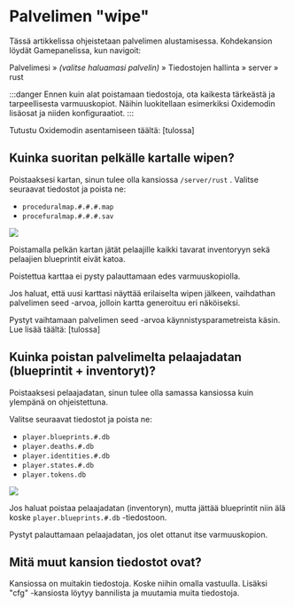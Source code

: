 # Palvelimen "wipe"

Tässä artikkelissa ohjeistetaan palvelimen alustamisessa. Kohdekansion löydät
Gamepanelissa, kun navigoit:

Palvelimesi » _(valitse haluamasi palvelin)_ » Tiedostojen hallinta » server »
rust

:::danger
Ennen kuin alat poistamaan tiedostoja, ota kaikesta tärkeästä ja
tarpeellisesta varmuuskopiot. Näihin luokitellaan esimerkiksi Oxidemodin
lisäosat ja niiden konfiguraatiot.
:::

Tutustu Oxidemodin asentamiseen täältä: [tulossa]

## Kuinka suoritan pelkälle kartalle wipen?

Poistaaksesi kartan, sinun tulee olla kansiossa `/server/rust` . Valitse
seuraavat tiedostot ja poista ne:

-   `proceduralmap.#.#.#.map`
-   `procefuralmap.#.#.#.sav`

![](https://cdn.bittivirta.fi/docimg/crisp/image_192otey.png)

Poistamalla pelkän kartan jätät pelaajille kaikki tavarat inventoryyn sekä
pelaajien blueprintit eivät katoa.

Poistettua karttaa ei pysty palauttamaan edes varmuuskopiolla.

Jos haluat, että uusi karttasi näyttää erilaiselta wipen jälkeen, vaihdathan
palvelimen seed -arvoa, jolloin kartta generoituu eri näköiseksi.

Pystyt vaihtamaan palvelimen seed -arvoa käynnistysparametreista käsin. Lue
lisää täältä: [tulossa]

## Kuinka poistan palvelimelta pelaajadatan (blueprintit + inventoryt)?

Poistaaksesi pelaajadatan, sinun tulee olla samassa kansiossa kuin ylempänä on
ohjeistettuna.

Valitse seuraavat tiedostot ja poista ne:

-   `player.blueprints.#.db`
-   `player.deaths.#.db`
-   `player.identities.#.db`
-   `player.states.#.db`
-   `player.tokens.db`

![](https://cdn.bittivirta.fi/docimg/crisp/image_1nfgnrx.png)

Jos haluat poistaa pelaajadatan (inventoryn), mutta jättää blueprintit niin älä
koske `player.blueprints.#.db` -tiedostoon.

Pystyt palauttamaan pelaajadatan, jos olet ottanut itse varmuuskopion.

## Mitä muut kansion tiedostot ovat?

Kansiossa on muitakin tiedostoja. Koske niihin omalla vastuulla. Lisäksi "cfg"
-kansiosta löytyy bannilista ja muutamia muita tiedostoja.
